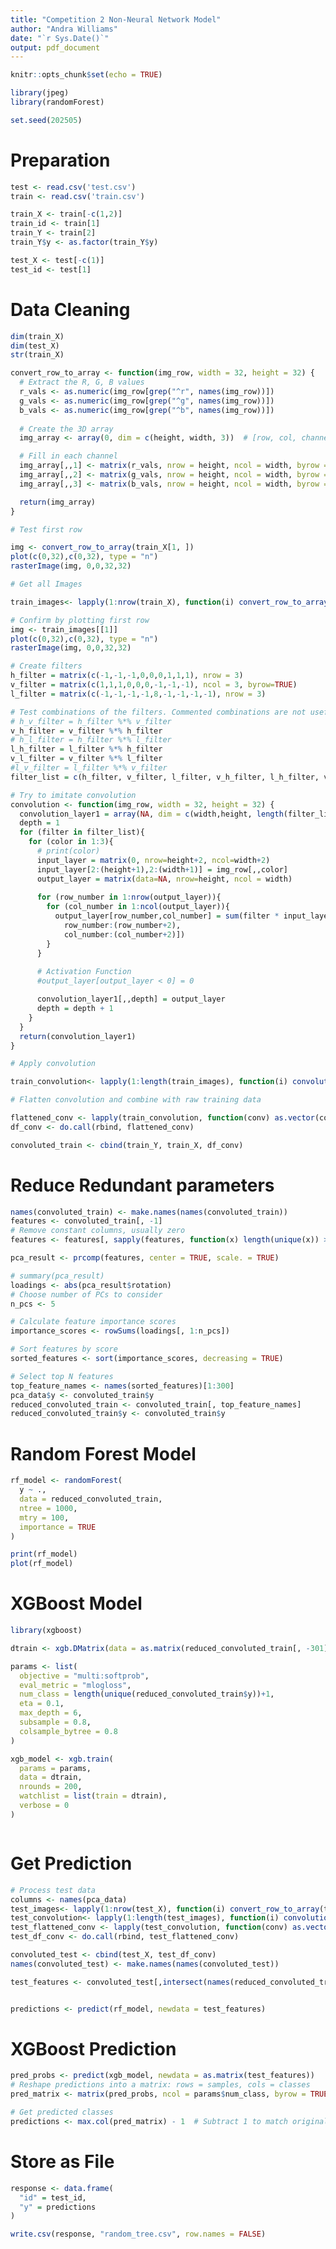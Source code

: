 ```yaml
---
title: "Competition 2 Non-Neural Network Model"
author: "Andra Williams"
date: "`r Sys.Date()`"
output: pdf_document
---
```


```r
knitr::opts_chunk$set(echo = TRUE)
```

```r
library(jpeg)
library(randomForest)

set.seed(202505)
```

# Preparation

```r
test <- read.csv('test.csv')
train <- read.csv('train.csv')

train_X <- train[-c(1,2)]
train_id <- train[1]
train_Y <- train[2]
train_Y$y <- as.factor(train_Y$y)

test_X <- test[-c(1)]
test_id <- test[1]
```

# Data Cleaning

```r
dim(train_X)
dim(test_X)
str(train_X)
```


```r
convert_row_to_array <- function(img_row, width = 32, height = 32) {
  # Extract the R, G, B values
  r_vals <- as.numeric(img_row[grep("^r", names(img_row))])
  g_vals <- as.numeric(img_row[grep("^g", names(img_row))])
  b_vals <- as.numeric(img_row[grep("^b", names(img_row))])
  
  # Create the 3D array
  img_array <- array(0, dim = c(height, width, 3))  # [row, col, channel]

  # Fill in each channel
  img_array[,,1] <- matrix(r_vals, nrow = height, ncol = width, byrow = TRUE)
  img_array[,,2] <- matrix(g_vals, nrow = height, ncol = width, byrow = TRUE)
  img_array[,,3] <- matrix(b_vals, nrow = height, ncol = width, byrow = TRUE)

  return(img_array)
}
```


```r
# Test first row

img <- convert_row_to_array(train_X[1, ])
plot(c(0,32),c(0,32), type = "n")
rasterImage(img, 0,0,32,32)
```

```r

# Get all Images

train_images<- lapply(1:nrow(train_X), function(i) convert_row_to_array(train_X[i, ]))

# Confirm by plotting first row
img <- train_images[[1]]
plot(c(0,32),c(0,32), type = "n")
rasterImage(img, 0,0,32,32)
```

```r
# Create filters
h_filter = matrix(c(-1,-1,-1,0,0,0,1,1,1), nrow = 3)
v_filter = matrix(c(1,1,1,0,0,0,-1,-1,-1), ncol = 3, byrow=TRUE)
l_filter = matrix(c(-1,-1,-1,-1,8,-1,-1,-1,-1), nrow = 3)

# Test combinations of the filters. Commented combinations are not useful
# h_v_filter = h_filter %*% v_filter
v_h_filter = v_filter %*% h_filter
# h_l_filter = h_filter %*% l_filter
l_h_filter = l_filter %*% h_filter
v_l_filter = v_filter %*% l_filter
#l_v_filter = l_filter %*% v_filter
filter_list = c(h_filter, v_filter, l_filter, v_h_filter, l_h_filter, v_l_filter)
```

```r
# Try to imitate convolution
convolution <- function(img_row, width = 32, height = 32) {
  convolution_layer1 = array(NA, dim = c(width,height, length(filter_list)*3))
  depth = 1
  for (filter in filter_list){
    for (color in 1:3){
      # print(color)
      input_layer = matrix(0, nrow=height+2, ncol=width+2)
      input_layer[2:(height+1),2:(width+1)] = img_row[,,color]
      output_layer = matrix(data=NA, nrow=height, ncol = width)
      
      for (row_number in 1:nrow(output_layer)){
        for (col_number in 1:ncol(output_layer)){
          output_layer[row_number,col_number] = sum(filter * input_layer[
            row_number:(row_number+2),
            col_number:(col_number+2)])
        }
      }
      
      # Activation Function
      #output_layer[output_layer < 0] = 0

      convolution_layer1[,,depth] = output_layer
      depth = depth + 1
    }
  }
  return(convolution_layer1)
}

```

```r
# Apply convolution

train_convolution<- lapply(1:length(train_images), function(i) convolution(train_images[[i]]))
```

```r
# Flatten convolution and combine with raw training data

flattened_conv <- lapply(train_convolution, function(conv) as.vector(conv))
df_conv <- do.call(rbind, flattened_conv)

convoluted_train <- cbind(train_Y, train_X, df_conv)
```

# Reduce Redundant parameters

```r
names(convoluted_train) <- make.names(names(convoluted_train))
features <- convoluted_train[, -1]
# Remove constant columns, usually zero
features <- features[, sapply(features, function(x) length(unique(x)) > 1)]

pca_result <- prcomp(features, center = TRUE, scale. = TRUE)

# summary(pca_result)
loadings <- abs(pca_result$rotation)
# Choose number of PCs to consider
n_pcs <- 5

# Calculate feature importance scores
importance_scores <- rowSums(loadings[, 1:n_pcs])

# Sort features by score
sorted_features <- sort(importance_scores, decreasing = TRUE)

# Select top N features
top_feature_names <- names(sorted_features)[1:300]
pca_data$y <- convoluted_train$y
reduced_convoluted_train <- convoluted_train[, top_feature_names]
reduced_convoluted_train$y <- convoluted_train$y

```


# Random Forest Model
```r
rf_model <- randomForest(
  y ~ .,
  data = reduced_convoluted_train,
  ntree = 1000,
  mtry = 100,
  importance = TRUE
)

print(rf_model)
plot(rf_model)
```

# XGBoost Model
```r
library(xgboost)
```

```r
dtrain <- xgb.DMatrix(data = as.matrix(reduced_convoluted_train[, -301]), label = reduced_convoluted_train$y)

```

```r
params <- list(
  objective = "multi:softprob",
  eval_metric = "mlogloss",
  num_class = length(unique(reduced_convoluted_train$y))+1,
  eta = 0.1,
  max_depth = 6,
  subsample = 0.8,
  colsample_bytree = 0.8
)
```

```r
xgb_model <- xgb.train(
  params = params,
  data = dtrain,
  nrounds = 200,
  watchlist = list(train = dtrain),
  verbose = 0
)



```


# Get Prediction
```r
# Process test data
columns <- names(pca_data)
test_images<- lapply(1:nrow(test_X), function(i) convert_row_to_array(test_X[i, ]))
test_convolution<- lapply(1:length(test_images), function(i) convolution(test_images[[i]]))
test_flattened_conv <- lapply(test_convolution, function(conv) as.vector(conv))
test_df_conv <- do.call(rbind, test_flattened_conv)

convoluted_test <- cbind(test_X, test_df_conv)
names(convoluted_test) <- make.names(names(convoluted_test))

test_features <- convoluted_test[,intersect(names(reduced_convoluted_train), names(convoluted_test))]


predictions <- predict(rf_model, newdata = test_features)
```

# XGBoost Prediction
```r
pred_probs <- predict(xgb_model, newdata = as.matrix(test_features))
# Reshape predictions into a matrix: rows = samples, cols = classes
pred_matrix <- matrix(pred_probs, ncol = params$num_class, byrow = TRUE)

# Get predicted classes
predictions <- max.col(pred_matrix) - 1  # Subtract 1 to match original encoding

```


# Store as File
```r
response <- data.frame(
  "id" = test_id,
  "y" = predictions
)

write.csv(response, "random_tree.csv", row.names = FALSE)

```

